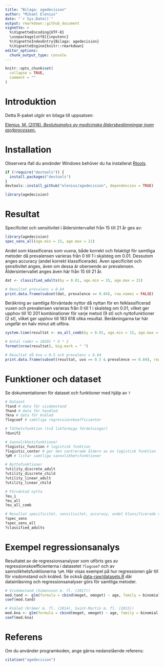 ```yaml
---
title: "Bilaga: agedecision"
author: "Mikael Elenius"
date: "`r Sys.Date()`"
output: rmarkdown::github_document
vignette: >
  %\VignetteEncoding{UTF-8}
  \usepackage[utf8]{inputenc}
  %\VignetteIndexEntry{Bilaga: agedecision}
  %\VignetteEngine{knitr::rmarkdown}
editor_options: 
  chunk_output_type: console
---
```


```r
knitr::opts_chunk$set(
  collapse = TRUE,
  comment = ""
)
```

# Introduktion

Detta R-paket utgör en bilaga till uppsatsen:

[Elenius, M. (2018). *Beslutsanalys av medicinska åldersbedömningar inom asylprocessen*.](http://urn.kb.se/resolve?urn=urn:nbn:se:hig:diva-28782)

# Installation

Observera ifall du använder Windows behöver du ha installerat [Rtools](https://cran.r-project.org/bin/windows/Rtools/).

```r
if (!require("devtools")) {
  install.packages("devtools")
}
devtools::install_github("elenius/agedecision", dependencies = TRUE)

library(agedecision)

```


# Resultat

Specificitet och sensitivitet i åldersintervallet från 15 till 21 år ges av:

```r
library(agedecision)
spec_sens_all(age.min = 15, age.max = 21)

```

Andel som klassificeras som vuxna, både korrekt och felaktigt för samtliga metoder då prevalensen varieras från 0 till 1 i skalsteg om 0.01. Dessutom anges accuracy (andel korrekt klassificerade). Även specificitet och sensitivitet anges, även om dessa är oberoende av prevalensen. Åldersintervallet anges även här från 15 till 21 år.

```r
dat <- classified_adults(by = 0.01, age.min = 15, age.max = 21)

# Resultat prevalens = 0.84
print.data.frame(subset(dat, prevalence == 0.84), row.names = FALSE)

```

Beräkning av samtliga förväntade nyttor då nyttan för en felklassificerad vuxen och prevalensen varieras från 0 till 1 i skalsteg om 0.01, vilket ger upphov till 10 201 kombinationer för varje metod (9 st) och nyttofunktioner (2 st), vilket ger upphov till 183 618 olika resultat. Beräkningarna tar här ungefär en halv minut att utföra.

```r
system.time(resultat <- eu_all_comb(by = 0.01, age.min = 15, age.max = 21))

# Antal rader = 10201 * 9 * 2
format(nrow(resultat), big.mark = " ")

# Resultat då Uvo = 0.5 och prevalens = 0.84
print.data.frame(subset(resultat, uvo == 0.5 & prevalence == 0.84), row.names = FALSE)

```

# Funktioner och dataset

Se dokumentationen för dataset och funktioner med hjälp av `?`

```r

# Dataset
?tand # data för visdomstand
?hand # data för handled
?kna # data för knäled
?logcoef # samtliga regressionskoefficienter

# Täthetsfunktion (två likformiga fördelningar)
?dunif2

# Sannolikhetsfunktioner
?logistic_function # logistisk funktion
?logistic_center # ger den centrerade åldern av en logistisk funktion
?pM # listar samtliga sannolikhetsfunktioner

# Nyttofunktioner
?utility_discrete_adult 
?utility_discrete_child
?utility_linear_adult
?utility_linear_child

# Förväntad nytta
?eu_i
?eu_all
?eu_all_comb

# Resultat specificitet, sensitivitet, accuracy, andel klassificerade vuxna
?spec_sens
?spec_sens_all
?classified_adults


```

# Exempel regressionsanalys

Resultatet av de regressionsanalyser som utförts ges av regressionskoefficienterna i datasetet `?logcoef` och av sannolikhetsfunktionerna `?pM`. Här visas exempel på hur regressionen går till för visdomstand och knäled. Se också [data-raw/datasets.R](https://github.com/elenius/agedecision/blob/master/data-raw/datasets.R) där datainläsning och regressionsanalyser görs för samtliga metoder.

```r
# Visdomstand (Simonsson m. fl. (2017))
mod.tand <- glm(formula = cbind(moget, omoget) ~ age, family = binomial, data = tand)
coef(mod.tand)

# Knäled (Krämer m. fl. (2014), Saint-Martin m. fl. (2015))
mod.kna <- glm(formula = cbind(moget, omoget) ~ age, family = binomial, data = kna)
coef(mod.kna)

```


# Referens

Om du använder programkoden, ange gärna nedanstående referens:

```r
citation("agedecision")

```




